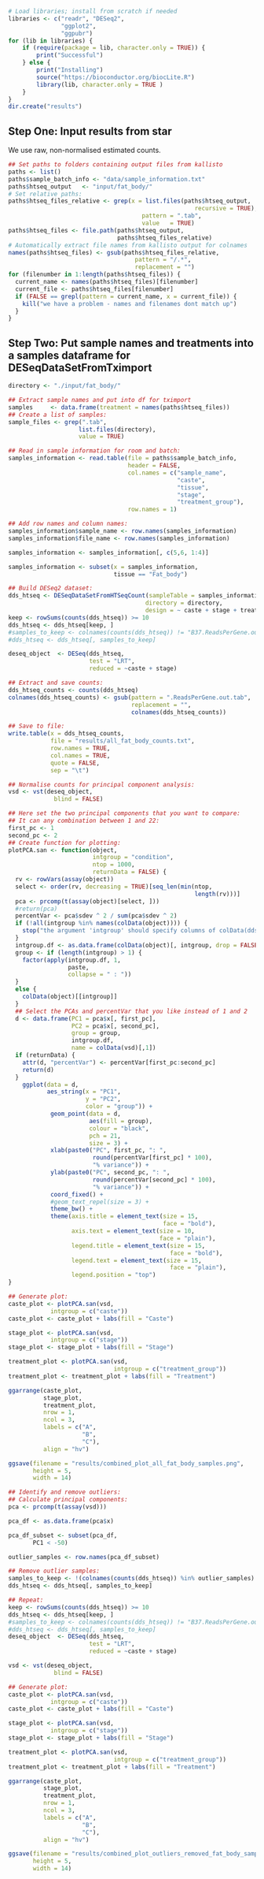 

```r
# Load libraries; install from scratch if needed
libraries <- c("readr", "DESeq2",
               "ggplot2",
               "ggpubr")
for (lib in libraries) {
    if (require(package = lib, character.only = TRUE)) {
        print("Successful")
    } else {
        print("Installing")
        source("https://bioconductor.org/biocLite.R")
        library(lib, character.only = TRUE )
    }
}
dir.create("results")
```

## Step One: Input results from star

We use raw, non-normalised estimated counts.
```r
## Set paths to folders containing output files from kallisto
paths <- list()
paths$sample_batch_info <- "data/sample_information.txt"
paths$htseq_output   <- "input/fat_body/"
# Set relative paths:
paths$htseq_files_relative <- grep(x = list.files(paths$htseq_output,
                                                     recursive = TRUE),
                                      pattern = ".tab",
                                      value   = TRUE)
paths$htseq_files <- file.path(paths$htseq_output,
                               paths$htseq_files_relative)
# Automatically extract file names from kallisto output for colnames
names(paths$htseq_files) <- gsub(paths$htseq_files_relative,
                                    pattern = "/.*",
                                    replacement = "")
for (filenumber in 1:length(paths$htseq_files)) {
  current_name <- names(paths$htseq_files)[filenumber]
  current_file <- paths$htseq_files[filenumber]
  if (FALSE == grepl(pattern = current_name, x = current_file)) {
    kill("we have a problem - names and filenames dont match up")
  }
}
```

## Step Two: Put sample names and treatments into a samples dataframe for DESeqDataSetFromTximport

```r
directory <- "./input/fat_body/"

## Extract sample names and put into df for tximport
samples     <- data.frame(treatment = names(paths$htseq_files))
## Create a list of samples:
sample_files <- grep(".tab",
                    list.files(directory),
                    value = TRUE)

## Read in sample information for room and batch:
samples_information <- read.table(file = paths$sample_batch_info,
                                  header = FALSE,
                                  col.names = c("sample_name",
                                                "caste",
                                                "tissue",
                                                "stage",
                                                "treatment_group"),
                                  row.names = 1)

## Add row names and column names:
samples_information$sample_name <- row.names(samples_information)
samples_information$file_name <- row.names(samples_information)

samples_information <- samples_information[, c(5,6, 1:4)]

samples_information <- subset(x = samples_information,
                              tissue == "Fat_body")

## Build DESeq2 dataset:
dds_htseq <- DESeqDataSetFromHTSeqCount(sampleTable = samples_information,
                                       directory = directory,
                                       design = ~ caste + stage + treatment_group)
keep <- rowSums(counts(dds_htseq)) >= 10
dds_htseq <- dds_htseq[keep, ]
#samples_to_keep <- colnames(counts(dds_htseq)) != "B37.ReadsPerGene.out.tab"
#dds_htseq <- dds_htseq[, samples_to_keep]

deseq_object  <- DESeq(dds_htseq,
                       test = "LRT",
                       reduced = ~caste + stage)

## Extract and save counts:
dds_htseq_counts <- counts(dds_htseq)
colnames(dds_htseq_counts) <- gsub(pattern = ".ReadsPerGene.out.tab",
                                   replacement = "",
                                   colnames(dds_htseq_counts))

## Save to file:
write.table(x = dds_htseq_counts,
            file = "results/all_fat_body_counts.txt",
            row.names = TRUE,
            col.names = TRUE,
            quote = FALSE,
            sep = "\t")

## Normalise counts for principal component analysis:
vsd <- vst(deseq_object,
             blind = FALSE)

## Here set the two principal components that you want to compare:
## It can any combination between 1 and 22:
first_pc <- 1
second_pc <- 2
## Create function for plotting:
plotPCA.san <- function(object,
                        intgroup = "condition",
                        ntop = 1000,
                        returnData = FALSE) {
  rv <- rowVars(assay(object))
  select <- order(rv, decreasing = TRUE)[seq_len(min(ntop,
                                                     length(rv)))]
  pca <- prcomp(t(assay(object)[select, ]))
  #return(pca)
  percentVar <- pca$sdev ^ 2 / sum(pca$sdev ^ 2)
  if (!all(intgroup %in% names(colData(object)))) {
    stop("the argument 'intgroup' should specify columns of colData(dds)")
  }
  intgroup.df <- as.data.frame(colData(object)[, intgroup, drop = FALSE])
  group <- if (length(intgroup) > 1) {
    factor(apply(intgroup.df, 1,
                 paste,
                 collapse = " : "))
  }
  else {
    colData(object)[[intgroup]]
  }
  ## Select the PCAs and percentVar that you like instead of 1 and 2
  d <- data.frame(PC1 = pca$x[, first_pc],
                  PC2 = pca$x[, second_pc],
                  group = group, 
                  intgroup.df,
                  name = colData(vsd)[,1])
  if (returnData) {
    attr(d, "percentVar") <- percentVar[first_pc:second_pc]
    return(d)
  }
    ggplot(data = d,
           aes_string(x = "PC1",
                      y = "PC2",
                      color = "group")) +
            geom_point(data = d,
                       aes(fill = group),
                       colour = "black",
                       pch = 21,
                       size = 3) +
            xlab(paste0("PC", first_pc, ": ",
                        round(percentVar[first_pc] * 100),
                        "% variance")) +
            ylab(paste0("PC", second_pc, ": ",
                        round(percentVar[second_pc] * 100),
                        "% variance")) +
            coord_fixed() +
            #geom_text_repel(size = 3) +
            theme_bw() +
            theme(axis.title = element_text(size = 15,
                                            face = "bold"),
                  axis.text = element_text(size = 10,
                                           face = "plain"),
                  legend.title = element_text(size = 15,
                                              face = "bold"),
                  legend.text = element_text(size = 15,
                                              face = "plain"),
                  legend.position = "top")
}

## Generate plot:
caste_plot <- plotPCA.san(vsd,
            intgroup = c("caste"))
caste_plot <- caste_plot + labs(fill = "Caste")

stage_plot <- plotPCA.san(vsd,
            intgroup = c("stage"))
stage_plot <- stage_plot + labs(fill = "Stage")

treatment_plot <- plotPCA.san(vsd,
                              intgroup = c("treatment_group"))
treatment_plot <- treatment_plot + labs(fill = "Treatment")

ggarrange(caste_plot,
          stage_plot,
          treatment_plot,
          nrow = 1,
          ncol = 3,
          labels = c("A",
                     "B",
                     "C"),
          align = "hv")

ggsave(filename = "results/combined_plot_all_fat_body_samples.png",
       height = 5,
       width = 14)

## Identify and remove outliers:
## Calculate principal components:
pca <- prcomp(t(assay(vsd)))

pca_df <- as.data.frame(pca$x)

pca_df_subset <- subset(pca_df,
       PC1 < -50)

outlier_samples <- row.names(pca_df_subset)

## Remove outlier samples:
samples_to_keep <- !(colnames(counts(dds_htseq)) %in% outlier_samples)
dds_htseq <- dds_htseq[, samples_to_keep]

## Repeat:
keep <- rowSums(counts(dds_htseq)) >= 10
dds_htseq <- dds_htseq[keep, ]
#samples_to_keep <- colnames(counts(dds_htseq)) != "B37.ReadsPerGene.out.tab"
#dds_htseq <- dds_htseq[, samples_to_keep]
deseq_object  <- DESeq(dds_htseq,
                       test = "LRT",
                       reduced = ~caste + stage)

vsd <- vst(deseq_object,
             blind = FALSE)

## Generate plot:
caste_plot <- plotPCA.san(vsd,
            intgroup = c("caste"))
caste_plot <- caste_plot + labs(fill = "Caste")

stage_plot <- plotPCA.san(vsd,
            intgroup = c("stage"))
stage_plot <- stage_plot + labs(fill = "Stage")

treatment_plot <- plotPCA.san(vsd,
                              intgroup = c("treatment_group"))
treatment_plot <- treatment_plot + labs(fill = "Treatment")

ggarrange(caste_plot,
          stage_plot,
          treatment_plot,
          nrow = 1,
          ncol = 3,
          labels = c("A",
                     "B",
                     "C"),
          align = "hv")

ggsave(filename = "results/combined_plot_outliers_removed_fat_body_samples.png",
       height = 5,
       width = 14)
```
